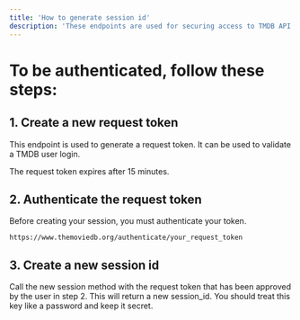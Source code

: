 ---
title: 'How to generate session id'
description: 'These endpoints are used for securing access to TMDB API and user accounts.'
---


# To be authenticated, follow these steps:

## 1. Create a new request token

This endpoint is used to generate a request token. It can be used to validate a TMDB user login.

<Note>
  The request token expires after 15 minutes.
</Note>

## 2. Authenticate the request token

Before creating your session, you must authenticate your token.

```url
https://www.themoviedb.org/authenticate/your_request_token
```

## 3. Create a new session id

Call the new session method with the request token that has been approved by the user in step 2. 
This will return a new session_id.
<Warning>
  You should treat this key like a password and keep it secret.
</Warning>
